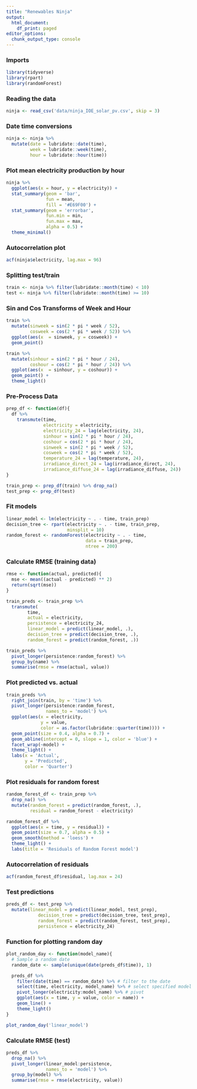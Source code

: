 ```yaml
---
title: "Renewables Ninja"
output:
  html_document:
    df_print: paged
editor_options:
  chunk_output_type: console
---
```


### Imports

```r
library(tidyverse)
library(rpart)
library(randomForest)
```

### Reading the data

```r
ninja <- read_csv('data/ninja_IOE_solar_pv.csv', skip = 3)
```

### Date time conversions

```r
ninja <- ninja %>%
  mutate(date = lubridate::date(time),
         week = lubridate::week(time),
         hour = lubridate::hour(time)) 
```

### Plot mean electricity production by hour

```r
ninja %>% 
  ggplot(aes(x = hour, y = electricity)) + 
  stat_summary(geom = 'bar',
               fun = mean,
               fill = '#E69F00') + 
  stat_summary(geom = 'errorbar',
               fun.min = min,
               fun.max = max, 
               alpha = 0.5) + 
  theme_minimal()
```

### Autocorrelation plot 

```r
acf(ninja$electricity, lag.max = 96)
```


### Splitting test/train

```r
train <- ninja %>% filter(lubridate::month(time) < 10)
test <- ninja %>% filter(lubridate::month(time) >= 10)
```


### Sin and Cos Transforms of Week and Hour

```r
train %>% 
  mutate(sinweek = sin(2 * pi * week / 52),
         cosweek = cos(2 * pi * week / 52)) %>% 
  ggplot(aes(x  = sinweek, y = cosweek)) + 
  geom_point()
```

```r
train %>% 
  mutate(sinhour = sin(2 * pi * hour / 24),
         coshour = cos(2 * pi * hour / 24)) %>% 
  ggplot(aes(x  = sinhour, y = coshour)) + 
  geom_point() + 
  theme_light()
```

### Pre-Process Data

```r
prep_df <- function(df){
  df %>% 
    transmute(time, 
              electricity = electricity,
              electricity_24 = lag(electricity, 24),
              sinhour = sin(2 * pi * hour / 24),
              coshour = cos(2 * pi * hour / 24),
              sinweek = sin(2 * pi * week / 52),
              cosweek = cos(2 * pi * week / 52),
              temperature_24 = lag(temperature, 24),
              irradiance_direct_24 = lag(irradiance_direct, 24),
              irradiance_diffuse_24 = lag(irradiance_diffuse, 24)) 
}

train_prep <- prep_df(train) %>% drop_na()
test_prep <- prep_df(test)
```

### Fit models

```r
linear_model <- lm(electricity ~ . - time, train_prep)
decision_tree <- rpart(electricity ~ . - time, train_prep,
                       minsplit = 10)
random_forest <- randomForest(electricity ~ . - time, 
                              data = train_prep,
                              ntree = 200)
```

### Calculate RMSE (training data)

```r
rmse <- function(actual, predicted){
  mse <- mean((actual - predicted) ** 2)
  return(sqrt(mse))
}

train_preds <- train_prep %>% 
  transmute(
        time,
        actual = electricity,
        persistence = electricity_24,
        linear_model = predict(linear_model, .),
        decision_tree = predict(decision_tree, .),
        random_forest = predict(random_forest, .))

train_preds %>% 
  pivot_longer(persistence:random_forest) %>% 
  group_by(name) %>% 
  summarise(rmse = rmse(actual, value))
```


### Plot predicted vs. actual

```r
train_preds %>% 
  right_join(train, by = 'time') %>% 
  pivot_longer(persistence:random_forest,
               names_to = 'model') %>% 
  ggplot(aes(x = electricity, 
             y = value, 
             color = as.factor(lubridate::quarter(time)))) + 
  geom_point(size = 0.4, alpha = 0.7) + 
  geom_abline(intercept = 0, slope = 1, color = 'blue') +
  facet_wrap(~model) + 
  theme_light() + 
  labs(x = 'Actual',
       y = 'Predicted', 
       color = 'Quarter')

```

### Plot residuals for random forest

```r
random_forest_df <- train_prep %>% 
  drop_na() %>% 
  mutate(random_forest = predict(random_forest, .),
         residual = random_forest - electricity) 

random_forest_df %>%
  ggplot(aes(x = time, y = residual)) + 
  geom_point(size = 0.7, alpha = 0.5) + 
  geom_smooth(method = 'loess') + 
  theme_light() + 
  labs(title = 'Residuals of Random Forest model')
```

### Autocorrelation of residuals

```r
acf(random_forest_df$residual, lag.max = 24)
```


### Test predictions 

```r
preds_df <- test_prep %>% 
  mutate(linear_model = predict(linear_model, test_prep),
            decision_tree = predict(decision_tree, test_prep),
            random_forest = predict(random_forest, test_prep),
            persistence = electricity_24)
```

### Function for plotting random day

```r

plot_random_day <- function(model_name){
  # Sample a random date
  random_date <- sample(unique(date(preds_df$time)), 1)

  preds_df %>% 
    filter(date(time) == random_date) %>% # filter to the date
    select(time, electricity, model_name) %>% # select specified model and the actual values
    pivot_longer(electricity:model_name) %>% # pivot  
    ggplot(aes(x = time, y = value, color = name)) + 
    geom_line() + 
    theme_light()
}

plot_random_day('linear_model')


```


### Calculate RMSE (test)

```r
preds_df %>% 
  drop_na() %>%
  pivot_longer(linear_model:persistence,
               names_to = 'model') %>% 
  group_by(model) %>% 
  summarise(rmse = rmse(electricity, value))
```



